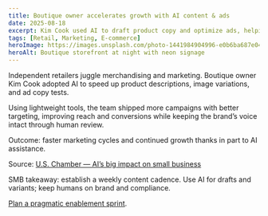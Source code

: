 ```yaml
---
title: Boutique owner accelerates growth with AI content & ads
date: 2025-08-18
excerpt: Kim Cook used AI to draft product copy and optimize ads, helping a small retailer grow faster without added headcount.
tags: [Retail, Marketing, E‑commerce]
heroImage: https://images.unsplash.com/photo-1441984904996-e0b6ba687e04?q=80&w=1600&auto=format&fit=crop
heroAlt: Boutique storefront at night with neon signage
---
```


Independent retailers juggle merchandising and marketing. Boutique owner Kim Cook adopted AI to speed up product descriptions, image variations, and ad copy tests.

Using lightweight tools, the team shipped more campaigns with better targeting, improving reach and conversions while keeping the brand’s voice intact through human review.

Outcome: faster marketing cycles and continued growth thanks in part to AI assistance.

Source: [U.S. Chamber — AI’s big impact on small business](https://www.uschamber.com/technology/artificial-intelligence/enhancing-entrepreneurship-ais-big-impact-on-small-business#:~:text=For%20Kim%20Cook%20and%20her,no%20small%20part%20to%20AI)

SMB takeaway: establish a weekly content cadence. Use AI for drafts and variants; keep humans on brand and compliance.

[Plan a pragmatic enablement sprint](/services).

